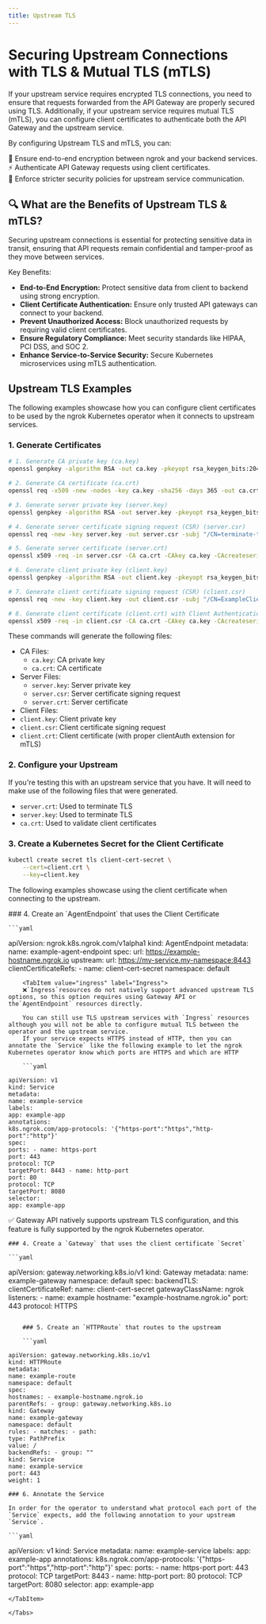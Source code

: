 ```yaml
---
title: Upstream TLS
---
```



# Securing Upstream Connections with TLS & Mutual TLS (mTLS)

If your upstream service requires encrypted TLS connections, you need to ensure that requests forwarded from the API Gateway are properly secured using TLS.
Additionally, if your upstream service requires mutual TLS (mTLS), you can configure client certificates to authenticate both the API Gateway and the upstream service.

By configuring Upstream TLS and mTLS, you can:

🔐 Ensure end-to-end encryption between ngrok and your backend services. <br />
⚡ Authenticate API Gateway requests using client certificates. <br />
🚀 Enforce stricter security policies for upstream service communication. <br />

## 🔍 What are the Benefits of Upstream TLS & mTLS?

Securing upstream connections is essential for protecting sensitive data in transit, ensuring that API requests remain confidential and tamper-proof as they move between services.

Key Benefits:

- **End-to-End Encryption:** Protect sensitive data from client to backend using strong encryption.
- **Client Certificate Authentication:** Ensure only trusted API gateways can connect to your backend.
- **Prevent Unauthorized Access:** Block unauthorized requests by requiring valid client certificates.
- **Ensure Regulatory Compliance:** Meet security standards like HIPAA, PCI DSS, and SOC 2.
- **Enhance Service-to-Service Security:** Secure Kubernetes microservices using mTLS authentication.

## Upstream TLS Examples

The following examples showcase how you can configure client certificates to be used by the ngrok Kubernetes operator when it connects to upstream services.

### 1. Generate Certificates

```bash
# 1. Generate CA private key (ca.key)
openssl genpkey -algorithm RSA -out ca.key -pkeyopt rsa_keygen_bits:2048

# 2. Generate CA certificate (ca.crt)
openssl req -x509 -new -nodes -key ca.key -sha256 -days 365 -out ca.crt -subj "/CN=ExampleCA"

# 3. Generate server private key (server.key)
openssl genpkey -algorithm RSA -out server.key -pkeyopt rsa_keygen_bits:2048

# 4. Generate server certificate signing request (CSR) (server.csr)
openssl req -new -key server.key -out server.csr -subj "/CN=terminate-tls-example.ngrok.app"

# 5. Generate server certificate (server.crt)
openssl x509 -req -in server.csr -CA ca.crt -CAkey ca.key -CAcreateserial -out server.crt -days 365 -sha256

# 6. Generate client private key (client.key)
openssl genpkey -algorithm RSA -out client.key -pkeyopt rsa_keygen_bits:2048

# 7. Generate client certificate signing request (CSR) (client.csr)
openssl req -new -key client.key -out client.csr -subj "/CN=ExampleClient"

# 8. Generate client certificate (client.crt) with Client Authentication
openssl x509 -req -in client.csr -CA ca.crt -CAkey ca.key -CAcreateserial -out client.crt -days 365 -sha256 -extfile <(printf "extendedKeyUsage = clientAuth")
```

These commands will generate the following files:

- CA Files:
  - `ca.key`: CA private key
  - `ca.crt`: CA certificate
- Server Files:
  - `server.key`: Server private key
  - `server.csr`: Server certificate signing request
  - `server.crt`: Server certificate
- Client Files:
- `client.key`: Client private key
- `client.csr`: Client certificate signing request
- `client.crt`: Client certificate (with proper clientAuth extension for mTLS)

### 2. Configure your Upstream

If you're testing this with an upstream service that you have. It will need to make use of the following files that were generated.

- `server.crt`: Used to terminate TLS
- `server.key`: Used to terminate TLS
- `ca.crt`: Used to validate client certificates

### 3. Create a Kubernetes Secret for the Client Certificate

```bash
kubectl create secret tls client-cert-secret \
	--cert=client.crt \
	--key=client.key
```

The following examples showcase using the client certificate when connecting to the upstream.

<Tabs groupId="kind" queryString="kind">
	<TabItem value="agent-endpoint" label="AgentEndpoint" default>
	### 4. Create an `AgentEndpoint` that uses the Client Certificate

    ```yaml

apiVersion: ngrok.k8s.ngrok.com/v1alpha1
kind: AgentEndpoint
metadata:
name: example-agent-endpoint
spec:
url: https://example-hostname.ngrok.io
upstream:
url: https://my-service.my-namespace:8443
clientCertificateRefs: - name: client-cert-secret
namespace: default
```	</TabItem>
	<TabItem value="ingress" label="Ingress">
	❌`Ingress`resources do not natively support advanced upstream TLS options, so this option requires using Gateway API or the`AgentEndpoint` resources directly.

    You can still use TLS upstream services with `Ingress` resources although you will not be able to configure mutual TLS between the operator and the upstream service.
    If your service expects HTTPS instead of HTTP, then you can annotate the `Service` like the following example to let the ngrok Kubernetes operator know which ports are HTTPS and which are HTTP

    ```yaml

apiVersion: v1
kind: Service
metadata:
name: example-service
labels:
app: example-app
annotations:
k8s.ngrok.com/app-protocols: '{"https-port":"https","http-port":"http"}'
spec:
ports: - name: https-port
port: 443
protocol: TCP
targetPort: 8443 - name: http-port
port: 80
protocol: TCP
targetPort: 8080
selector:
app: example-app
```
</TabItem>
<TabItem value="gateway-api" label="Gateway API">
✅ Gateway API natively supports upstream TLS configuration, and this feature is fully supported by the ngrok Kubernetes operator.

    ### 4. Create a `Gateway` that uses the client certificate `Secret`

    ```yaml

apiVersion: gateway.networking.k8s.io/v1
kind: Gateway
metadata:
name: example-gateway
namespace: default
spec:
backendTLS:
clientCertificateRef:
name: client-cert-secret
gatewayClassName: ngrok
listeners: - name: example
hostname: "example-hostname.ngrok.io"
port: 443
protocol: HTTPS
```

    ### 5. Create an `HTTPRoute` that routes to the upstream

    ```yaml

apiVersion: gateway.networking.k8s.io/v1
kind: HTTPRoute
metadata:
name: example-route
namespace: default
spec:
hostnames: - example-hostname.ngrok.io
parentRefs: - group: gateway.networking.k8s.io
kind: Gateway
name: example-gateway
namespace: default
rules: - matches: - path:
type: PathPrefix
value: /
backendRefs: - group: ""
kind: Service
name: example-service
port: 443
weight: 1
```

    ### 6. Annotate the Service

    In order for the operator to understand what protocol each port of the `Service` expects, add the following annotation to your upstream `Service`.

    ```yaml

apiVersion: v1
kind: Service
metadata:
name: example-service
labels:
app: example-app
annotations:
k8s.ngrok.com/app-protocols: '{"https-port":"https","http-port":"http"}'
spec:
ports: - name: https-port
port: 443
protocol: TCP
targetPort: 8443 - name: http-port
port: 80
protocol: TCP
targetPort: 8080
selector:
app: example-app
```
</TabItem>

</Tabs>
